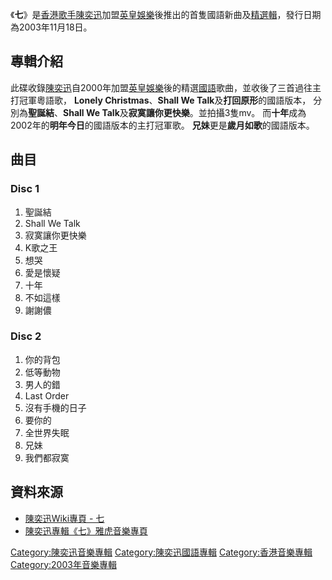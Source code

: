 {{Infobox album <!-- See Wikipedia:WikiProject_Albums -->
| name       = 七
| type       = [[精選輯|精選輯]]
| artist     = [[陳奕迅|陳奕迅]]
| cover      = 
<!-- 未知參數 | background = orange -->
| released   = 2003年11月18日
| recorded   = 
| genre      = 中文流行
| length     = 
| label      = [[Music_Plus|Music Plus]]、[[艾迴|艾迴]]
| producer   = 
| prev_title = [[Live_For_Today|Live For Today]]
| prev_year  = 2003
| next_title = [[Great_5000_Secs|Great 5000 Secs]]
| next_year  = 2005
}}
《'''七'''》是[[香港|香港]][[歌手|歌手]][[陳奕迅|陳奕迅]]加盟[[英皇娛樂|英皇娛樂]]後推出的首隻國語新曲及[[精選輯|精選輯]]，發行日期為2003年11月18日。

== 專輯介紹 ==
此碟收錄[[陳奕迅|陳奕迅]]自2000年加盟[[英皇娛樂|英皇娛樂]]後的精選[[國語|國語]]歌曲，並收後了三首過往主打冠軍粵語歌，
'''Lonely Christmas'''、'''Shall We Talk'''及'''打回原形'''的國語版本，
分別為'''聖誕結'''、'''Shall We Talk'''及'''寂寞讓你更快樂'''。並拍攝3隻mv。
而'''十年'''成為2002年的'''明年今日'''的國語版本的主打冠軍歌。
'''兄妹'''更是'''歲月如歌'''的國語版本。

== 曲目 ==
===Disc 1===
#聖誕結
#Shall We Talk
#寂寞讓你更快樂
#K歌之王
#想哭
#愛是懷疑
#十年
#不如這樣
#謝謝儂 

===Disc 2===
#你的背包
#低等動物
#男人的錯
#Last Order
#沒有手機的日子
#要你的
#全世界失眠
#兄妹
#我們都寂寞 

[[Category:陳奕迅音樂專輯|Category:陳奕迅音樂專輯]]
[[Category:陳奕迅國語專輯|Category:陳奕迅國語專輯]]
[[Category:香港音樂專輯|Category:香港音樂專輯]]
[[Category:2003年音樂專輯|Category:2003年音樂專輯]]

==資料來源==
*[http://www.easonmusic.com/wiki/%E4%B8%83 陳奕迅Wiki專頁 - 七]{{Wayback|url=http://www.easonmusic.com/wiki/%E4%B8%83 |date=20110314044404 }}
*[http://hk.music.yahoo.com/album-album.html?albumid=29289 陳奕迅專輯《七》雅虎音樂專頁]{{dead link|date=2017年11月 |bot=InternetArchiveBot |fix-attempted=yes }}

{{陳奕迅}}
